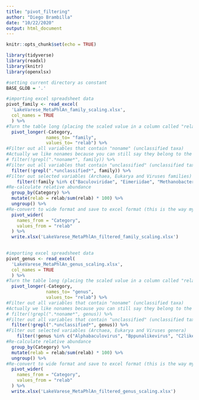 ```yaml
---
title: "pivot_filtering"
author: "Diego Brambilla"
date: "10/22/2020"
output: html_document
---
```


```r
knitr::opts_chunk$set(echo = TRUE)
```


```r
library(tidyverse)
library(readxl)
library(knitr)
library(openxlsx)
```


```r
#setting current directory as constant
BASE_GLOB = '.'

#importing excel spreadsheet data
pivot_family <- read_excel(
  'LakeVarese_MetaPhlAn_family_scaling.xlsx',
  col_names = TRUE 
  ) %>%
#Turn the table long (placing the scaled value in a column called "relab")
  pivot_longer(-Category,
               names_to= "family",
               values_to= "relab") %>%
#Filter out all variables that contain "noname" (unclassified taxa)
#Actually we like nonames because you can still say they belong to the Phylum we are looking for
# filter(!grepl(".*noname*", family)) %>%
#Filter out all variables that contain "unclassified" (unclassified taxa)
  filter(!grepl(".*unclassified*", family)) %>%
#Filter out selected variables (Archaea, Eukarya and Viruses families)
    filter(!family %in% c("Baculoviridae", "Eimeriidae", "Methanobacteriaceae", "Methanoregulaceae", "Methanosaetaceae", "Methanosarcinaceae" , "Methanospirillaceae", "Myoviridae" , "Nitrosopumilaceae", "Podoviridae", "Potyviridae", "Siphoviridae", "Viruses_noname")) %>% 
#Re-calculate relative abundance  
  group_by(Category) %>%
  mutate(relab = relab/sum(relab) * 100) %>%
  ungroup() %>%
#Re-convert to wide format and save to excel format (this is the way my colleagues like)  
  pivot_wider(
    names_from = "Category",
    values_from = "relab"
  ) %>%
  write.xlsx('LakeVarese_MetaPhlAn_filtered_family_scaling.xlsx')
  

```

```r

#importing excel spreadsheet data
pivot_genus <- read_excel(
  'LakeVarese_MetaPhlAn_genus_scaling.xlsx',
  col_names = TRUE 
  ) %>%
#Turn the table long (placing the scaled value in a column called "relab")
  pivot_longer(-Category,
               names_to= "genus",
               values_to= "relab") %>%
#Filter out all variables that contain "noname" (unclassified taxa)
#Actually we like nonames because you can still say they belong to the Phylum we are looking for
# filter(!grepl(".*noname*", genus)) %>%
#Filter out all variables that contain "unclassified" (unclassified taxa)
  filter(!grepl(".*unclassified*", genus)) %>%  
#Filter out selected variables (Archaea, Eukarya and Viruses genera)
    filter(!genus %in% c("Alphabaculovirus", "Bppunalikevirus", "C2likevirus" , "Candidatus_Nitrosoarchaeum" , "Eimeria", "I3likevirus", "Methanobacterium", "Methanobrevibacter", "Methanomethylovorans", "Methanoregulaceae_unclassified", "Methanosaeta", "Methanosarcina", "Methanospirillum" ,"Nitrosopumilaceae_unclassified" , "Nitrosopumilus", "Potyvirus", "Viruses_noname", "Yualikevirus")) %>%
#Re-calculate relative abundance  
  group_by(Category) %>%
  mutate(relab = relab/sum(relab) * 100) %>%
  ungroup() %>%
#Re-convert to wide format and save to excel format (this is the way my colleagues like)  
  pivot_wider(
    names_from = "Category",
    values_from = "relab"
  ) %>%
  write.xlsx('LakeVarese_MetaPhlAn_filtered_genus_scaling.xlsx')
  
```